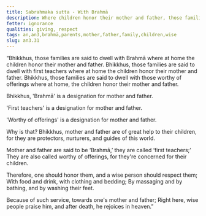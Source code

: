```yaml
---
title: Sabrahmaka sutta - With Brahmā
description: Where children honor their mother and father, those families are said to dwell with Brahmā.
fetter: ignorance
qualities: giving, respect
tags: an,an3,brahmā,parents,mother,father,family,children,wise
slug: an3.31
---
```


“Bhikkhus, those families are said to dwell with Brahmā where at home the children honor their mother and father. Bhikkhus, those families are said to dwell with first teachers where at home the children honor their mother and father. Bhikkhus, those families are said to dwell with those worthy of offerings where at home, the children honor their mother and father.

Bhikkhus, 'Brahmā' is a designation for mother and father.

'First teachers' is a designation for mother and father.

'Worthy of offerings' is a designation for mother and father.

Why is that? Bhikkhus, mother and father are of great help to their children, for they are protectors, nurturers, and guides of this world.

Mother and father are said to be ‘Brahmā,’
they are called ‘first teachers;’
They are also called worthy of offerings,
for they're concerned for their children.

Therefore, one should honor them,
and a wise person should respect them;
With food and drink,
with clothing and bedding;
By massaging and by bathing,
and by washing their feet.

Because of such service,
towards one's mother and father;
Right here, wise people praise him,
and after death, he rejoices in heaven.”